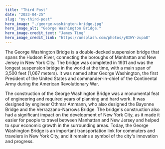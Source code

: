 ```yaml
---
title: "Third Post"
date: "2023-04-25"
slug: "my-third-post"
hero_image: "./george-washington-bridge.jpg"
hero_image_alt: "George Washington Bridge."
hero_image-credit_text: "James Ting"
hero_image_credit_link: "https://unsplash.com/photos/y8IWY-zupa8"
---
```


The George Washington Bridge is a double-decked suspension bridge that spans the Hudson River, connecting the boroughs of Manhattan and New Jersey in New York City. The bridge was completed in 1931 and was the longest suspension bridge in the world at the time, with a main span of 3,500 feet (1,067 meters). It was named after George Washington, the first President of the United States and commander-in-chief of the Continental Army during the American Revolutionary War.

The construction of the George Washington Bridge was a monumental feat of engineering and required years of planning and hard work. It was designed by engineer Othmar Ammann, who also designed the Bayonne Bridge and the Verrazzano-Narrows Bridge. The bridge's construction also had a significant impact on the development of New York City, as it made it easier for people to travel between Manhattan and New Jersey and helped to spur economic growth in the surrounding areas. Today, the George Washington Bridge is an important transportation link for commuters and travelers in New York City, and it remains a symbol of the city's innovation and progress.